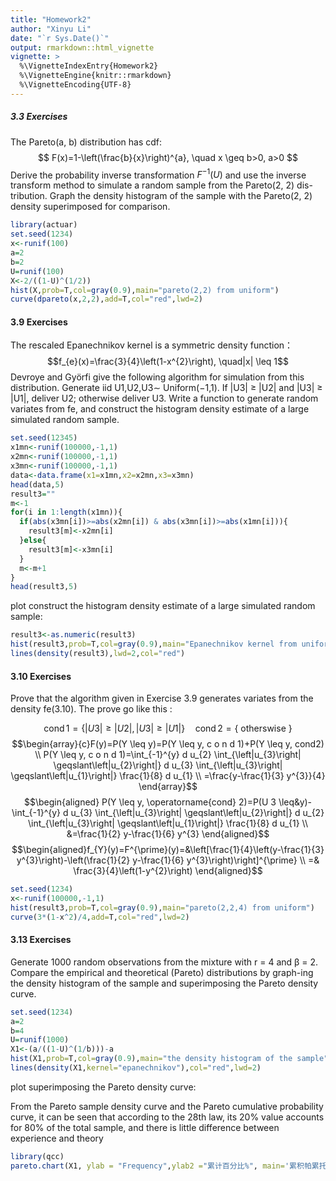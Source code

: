 ---
title: "Homework2"
author: "Xinyu Li"
date: "`r Sys.Date()`"
output: rmarkdown::html_vignette
vignette: >
  %\VignetteIndexEntry{Homework2}
  %\VignetteEngine{knitr::rmarkdown}
  %\VignetteEncoding{UTF-8}
---

##### 3.3 Exercises



The Pareto(a, b) distribution has cdf:
$$
F(x)=1-\left(\frac{b}{x}\right)^{a}, \quad x \geq b>0, a>0
$$
Derive the probability inverse transformation $F^{-1}(U)$ and use the inverse transform method to simulate a random sample from the Pareto(2, 2) dis-tribution. Graph the density histogram of the sample with the Pareto(2, 2)
density superimposed for comparison.
```{r}
library(actuar)
set.seed(1234)
x<-runif(100)
a=2
b=2
U=runif(100)
X<-2/((1-U)^(1/2))
hist(X,prob=T,col=gray(0.9),main="pareto(2,2) from uniform")
curve(dpareto(x,2,2),add=T,col="red",lwd=2)
```



#### 3.9 Exercises
The rescaled Epanechnikov kernel  is a symmetric density function：
$$f_{e}(x)=\frac{3}{4}\left(1-x^{2}\right), \quad|x| \leq 1$$
Devroye and Györfi  give the following algorithm for simulation from this distribution. Generate iid U1,U2,U3∼ Uniform(−1,1). If |U3| ≥ |U2| and |U3| ≥ |U1|, deliver U2; otherwise deliver U3. Write a function to generate random variates from fe, and construct the histogram density
estimate of a large simulated random sample.
```{r}
set.seed(12345)
x1mn<-runif(100000,-1,1)
x2mn<-runif(100000,-1,1)
x3mn<-runif(100000,-1,1)
data<-data.frame(x1=x1mn,x2=x2mn,x3=x3mn)
head(data,5)
result3=""
m<-1
for(i in 1:length(x1mn)){
  if(abs(x3mn[i])>=abs(x2mn[i]) & abs(x3mn[i])>=abs(x1mn[i])){
    result3[m]<-x2mn[i]
  }else{
    result3[m]<-x3mn[i]
  }
  m<-m+1
}
head(result3,5)
```
plot construct the histogram density estimate of a large simulated random sample:
```{r}
result3<-as.numeric(result3)
hist(result3,prob=T,col=gray(0.9),main="Epanechnikov kernel from uniform")
lines(density(result3),lwd=2,col="red")
```



#### 3.10 Exercises
Prove that the algorithm given in Exercise 3.9 generates variates from the density fe(3.10).
The prove go like this :

$$\operatorname{cond} 1=\{|U 3| \geq|U 2|,|U 3| \geq|U 1|\} \quad \operatorname{cond} 2=\{\text { otherswise }\}$$
$$\begin{array}{c}F(y)=P(Y \leq y)=P(Y \leq y, c o n d 1)+P(Y \leq y, cond2) \\
P(Y \leq y, c o n d 1)=\int_{-1}^{y} d u_{2} \int_{\left|u_{3}\right| \geqslant\left|u_{2}\right|} d u_{3} \int_{\left|u_{3}\right| \geqslant\left|u_{1}\right|} \frac{1}{8} d u_{1} \\
=\frac{y-\frac{1}{3} y^{3}}{4}
\end{array}$$
$$\begin{aligned}
P(Y \leq y, \operatorname{cond} 2)=P(U 3 \leq&y)-\int_{-1}^{y} d u_{3} \int_{\left|u_{3}\right| \geqslant\left|u_{2}\right|} d u_{2} \int_{\left|u_{3}\right| \geqslant\left|u_{1}\right|} \frac{1}{8} d u_{1} \\
&=\frac{1}{2} y-\frac{1}{6} y^{3}
\end{aligned}$$
$$\begin{aligned}f_{Y}(y)=F^{\prime}(y)=&\left[\frac{1}{4}\left(y-\frac{1}{3} y^{3}\right)-\left(\frac{1}{2} y-\frac{1}{6} y^{3}\right)\right]^{\prime} \\
=& \frac{3}{4}\left(1-y^{2}\right)
\end{aligned}$$

```{r}
set.seed(1234)
x<-runif(100000,-1,1)
hist(result3,prob=T,col=gray(0.9),main="pareto(2,2,4) from uniform")
curve(3*(1-x^2)/4,add=T,col="red",lwd=2)
```



#### 3.13 Exercises

Generate 1000 random observations from the mixture with r = 4 and β = 2. Compare the empirical and theoretical (Pareto) distributions by graph-ing the density histogram of the sample and superimposing the Pareto density curve.
```{r}
set.seed(1234)
a=2
b=4
U=runif(1000)
X1<-(a/((1-U)^(1/b)))-a
hist(X1,prob=T,col=gray(0.9),main="the density histogram of the sample")
lines(density(X1,kernel="epanechnikov"),col="red",lwd=2)
```
plot superimposing the Pareto density curve:

  From the Pareto sample density curve and the Pareto cumulative probability curve, it can be seen that according to the 28th law, its 20% value accounts for 80% of the total sample, and there is little difference between experience and theory
  
```{r eval=FALSE, message=FALSE, include=FALSE}
library(qcc)
pareto.chart(X1, ylab = "Frequency",ylab2 ="累计百分比%", main='累积帕累托曲线',lwd=1)
```
